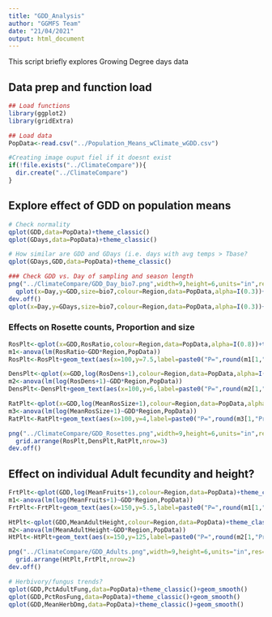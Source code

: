 ```yaml
---
title: "GDD_Analysis"
author: "GGMFS Team"
date: "21/04/2021"
output: html_document
---
```



This script briefly explores Growing Degree days data

## Data prep and function load
```r
## Load functions
library(ggplot2)
library(gridExtra)

## Load data
PopData<-read.csv("../Population_Means_wClimate_wGDD.csv")

#Creating image ouput fiel if it doesnt exist
if(!file.exists("../ClimateCompare")){
  dir.create("../ClimateCompare")
}
```


## Explore effect of GDD on population means
```r
# Check normality
qplot(GDD,data=PopData)+theme_classic()
qplot(GDays,data=PopData)+theme_classic()

# How similar are GDD and GDays (i.e. days with avg temps > Tbase? 
qplot(GDays,GDD,data=PopData)+theme_classic()

### Check GDD vs. Day of sampling and season length
png("../ClimateCompare/GDD_Day_bio7.png",width=9,height=6,units="in",res=200)
  qplot(x=Day,y=GDD,size=bio7,colour=Region,data=PopData,alpha=I(0.3))+theme_classic()
dev.off()
qplot(x=Day,y=GDays,size=bio7,colour=Region,data=PopData,alpha=I(0.3))+theme_classic()
```



### Effects on Rosette counts, Proportion and size
```r
RosPlt<-qplot(x=GDD,RosRatio,colour=Region,data=PopData,alpha=I(0.8))+theme_classic()+geom_smooth()
m1<-anova(lm(RosRatio~GDD*Region,PopData))
RosPlt<-RosPlt+geom_text(aes(x=100,y=7.5,label=paste0("P=",round(m1[1,"Pr(>F)"],3))),colour="black")

DensPlt<-qplot(x=GDD,log(RosDens+1),colour=Region,data=PopData,alpha=I(0.8))+theme_classic()+geom_smooth()
m2<-anova(lm(log(RosDens+1)~GDD*Region,PopData))
DensPlt<-DensPlt+geom_text(aes(x=100,y=6,label=paste0("P=",round(m2[1,"Pr(>F)"],3))),colour="black")

RatPlt<-qplot(x=GDD,log(MeanRosSize+1),colour=Region,data=PopData,alpha=I(0.8))+theme_classic()
m3<-anova(lm(log(MeanRosSize+1)~GDD*Region,PopData))
RatPlt<-RatPlt+geom_text(aes(x=100,y=4,label=paste0("P=",round(m3[1,"Pr(>F)"],3))),colour="black")

png("../ClimateCompare/GDD_Rosettes.png",width=9,height=6,units="in",res=200)
  grid.arrange(RosPlt,DensPlt,RatPlt,nrow=3)
dev.off()
```

## Effect on individual Adult fecundity and height?
```r
FrtPlt<-qplot(GDD,log(MeanFruits+1),colour=Region,data=PopData)+theme_classic() + xlab("GDays") + ylab ("Log fruits")
m1<-anova(lm(log(MeanFruits+1)~GDD*Region,PopData))
FrtPlt<-FrtPlt+geom_text(aes(x=150,y=5.5,label=paste0("P=",round(m1[1,"Pr(>F)"],3))),colour="black")

HtPlt<-qplot(GDD,MeanAdultHeight,colour=Region,data=PopData)+theme_classic() + xlab("GDays") + ylab ("Height")
m2<-anova(lm(MeanAdultHeight~GDD*Region,PopData))
HtPlt<-HtPlt+geom_text(aes(x=150,y=125,label=paste0("P=",round(m2[1,"Pr(>F)"],3))),colour="black")

png("../ClimateCompare/GDD_Adults.png",width=9,height=6,units="in",res=200)
  grid.arrange(HtPlt,FrtPlt,nrow=2)
dev.off()

# Herbivory/fungus trends?
qplot(GDD,PctAdultFung,data=PopData)+theme_classic()+geom_smooth()
qplot(GDD,PctRosFung,data=PopData)+theme_classic()+geom_smooth()
qplot(GDD,MeanHerbDmg,data=PopData)+theme_classic()+geom_smooth()
```





